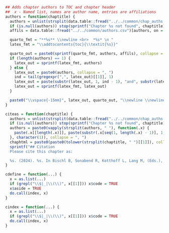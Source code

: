 ```r
## Adds chapter authors to TOC and chapter header
##  x - Named list, names are author name, entries are affiliations
authors = function(chaptitle) {
  authors = unlist(strsplit(data.table::fread("../../common/chap_auths.csv")[Title == chaptitle, Authors], ", "))
  if (is.null(authors)) stop(sprintf("Chapter %s not found", chaptitle))
  affils = data.table::fread("../../common/authors.csv")[authors, on = "Author", Affiliations]

  quarto_fmt = "**%s** \\newline <br>  *%s* \n "
  latex_fmt = "\\addtocontents{toc}{\\textit{%s}}"

  quarto_out = paste0(sprintf(quarto_fmt, authors, affils), collapse = "\n ")
  if (length(authors) == 1) {
    latex_out = sprintf(latex_fmt, authors)
  } else {
    latex_out = paste0(authors, collapse = ", ")
    ind = tail(gregexpr(",", latex_out)[[1]], 1)
    latex_out = paste(substr(latex_out, 1, ind - 1), "and", substr(latex_out, ind + 2, nchar(latex_out)))
    latex_out = sprintf(latex_fmt, latex_out)
  }

  paste0("\\vspace{-15mm}", latex_out, quarto_out, "\\newline \\newline <br><br> ", collapse = " ")
}

citeas = function(chaptitle) {
  authors = unlist(strsplit(data.table::fread("../../common/chap_auths.csv")[Title == chaptitle, Authors], ", "))
  if (is.null(authors)) stop(sprintf("Chapter %s not found", chaptitle))
  authors = paste0(vapply(strsplit(authors, " "), function(.x) {
    paste(.x[[length(.x)]], paste(substr(.x[seq(1, length(.x) - 1)], 1, 1), collapse = ""))
  }, character(1)), collapse = ", ")
  chaphtml = paste0(paste0(tolower(strsplit(chaptitle, " ")[[1]]), collapse = "_"), ".html")
  sprintf("## Citation
  Please cite this chapter as:

  %s. (2024). %s. In Bischl B, Sonabend R, Kotthoff L, Lang M, (Eds.), *Applied Machine Learning Using mlr3 in R*. CRC Press. https://mlr3book.mlr-org.com/%s.", authors, chaptitle, chaphtml)
}

cdefine = function(...) {
  x = as.list(...)
  if (grepl("\\$|_|\\(\\)", x[[1]])) x$code = TRUE
  x$aside = TRUE
  do.call(index, x)
}

cindex = function(...) {
  x = as.list(...)
  if (grepl("\\$|_|\\(\\)", x[[1]])) x$code = TRUE
  do.call(index, x)
}
```